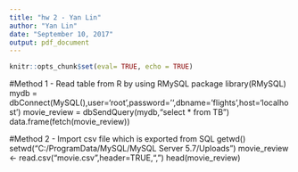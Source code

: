 ---
title: "hw 2 - Yan Lin"
author: "Yan Lin"
date: "September 10, 2017"
output: pdf_document
---

```{r setup, include=FALSE}
knitr::opts_chunk$set(eval= TRUE, echo = TRUE)
```

#Method 1 - Read table from R by using RMySQL package
library(RMySQL)
mydb = dbConnect(MySQL(),user='root',password='',dbname='flights',host='localhost')
movie_review = dbSendQuery(mydb,"select * from TB")
data.frame(fetch(movie_review))

#Method 2 - Import csv file which is exported from SQL
getwd()
setwd("C:/ProgramData/MySQL/MySQL Server 5.7/Uploads")
movie_review <- read.csv("movie.csv",header=TRUE,",")
head(movie_review)

